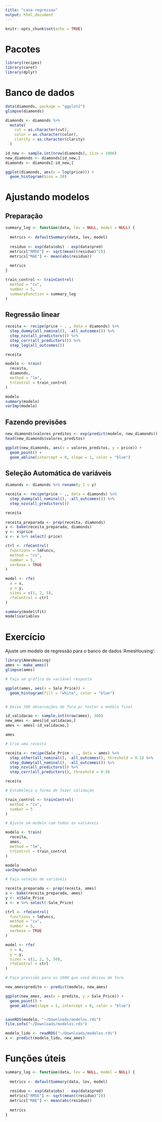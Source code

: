 ```yaml
---
title: "case-regressao"
output: html_document
---
```


```r
knitr::opts_chunk$set(echo = TRUE)
```

# Pacotes

```r
library(recipes)
library(caret)
library(dplyr)
```

# Banco de dados

```r
data(diamonds, package = "ggplot2")
glimpse(diamonds)

diamonds <- diamonds %>%
  mutate(
    cut = as.character(cut),
    color = as.character(color),
    clarity = as.character(clarity)
  )

id_new <- sample.int(nrow(diamonds), size = 1000)
new_diamonds <- diamonds[id_new,]
diamonds <- diamonds[-id_new,]

ggplot(diamonds, aes(x = log(price))) + 
  geom_histogram(bins = 20)
```

# Ajustando modelos

## Preparação

```r
summary_log <- function(data, lev = NULL, model = NULL) {
  
  metrics <- defaultSummary(data, lev, model)
  
  residuo <- exp(data$obs) - exp(data$pred)
  metrics["RMSE"] <- sqrt(mean((residuo)^2))
  metrics["MAE"] <- mean(abs(residuo))
  
  metrics
}

train_control <- trainControl(
  method = "cv", 
  number = 5, 
  summaryFunction = summary_log
)
```


## Regressão linear

```r
receita <- recipe(price ~ . , data = diamonds) %>%
  step_dummy(all_nominal(), -all_outcomes()) %>%
  step_nzv(all_predictors()) %>%
  step_corr(all_predictors()) %>%
  step_log(all_outcomes())

receita

modelo <- train(
  receita, 
  diamonds, 
  method = "lm", 
  trControl = train_control
)

modelo
summary(modelo)
varImp(modelo)
```

## Fazendo previsões

```r
new_diamonds$valores_preditos <- exp(predict(modelo, new_diamonds))
head(new_diamonds$valores_preditos)
```

```r
ggplot(new_diamonds, aes(x = valores_preditos, y = price)) +
  geom_point() +
  geom_abline(intercept = 0, slope = 1, color = "blue")
```

## Seleção Automática de variáveis

```r
diamonds <- diamonds %>% rename(y_1 = y)

receita <- recipe(price ~ ., data = diamonds) %>%
  step_dummy(all_nominal(), -all_outcomes()) %>%
  step_nzv(all_predictors())

receita
  
receita_preparada <- prep(receita, diamonds)
x <- bake(receita_preparada, diamonds)
y <- x$price
x <- x %>% select(-price)

ctrl <- rfeControl(
  functions = lmFuncs,
  method = "cv",
  number = 5,
  verbose = TRUE
)

model <- rfe(
  x = x, 
  y = y, 
  sizes = c(1, 2, 5), 
  rfeControl = ctrl
)

summary(model$fit)
model$variables
```

# Exercício

Ajuste um modelo de regressão para o banco de dados 'AmesHousing':

```r
library(AmesHousing)
ames <- make_ames()
glimpse(ames)
```

```r
# Faça um gráfico da variável resposta

ggplot(ames, aes(x = Sale_Price)) + 
  geom_histogram(fill = "white", color = "blue")


# Deixe 300 observações de fora p/ testar o modelo final

id_validacao <- sample.int(nrow(ames), 300)
new_ames <- ames[id_validacao,]
ames <- ames[-id_validacao,]

ames

# Crie uma receita

receita <- recipe(Sale_Price ~ ., data = ames) %>%
  step_other(all_nominal(), -all_outcomes(), threshold = 0.1) %>%
  step_dummy(all_nominal(), -all_outcomes()) %>%
  step_nzv(all_predictors()) %>%
  step_corr(all_predictors(), threshold = 0.9)

receita

# Estabeleça a forma de fazer validação

train_control <- trainControl(
  method = "cv", 
  number = 5
)

# Ajuste um modelo com todas as variáveis

modelo <- train(
  receita,
  ames,
  method = "lm", 
  trControl = train_control
)

modelo
varImp(modelo)

# Faça seleção de variáveis

receita_preparada <- prep(receita, ames)
x <- bake(receita_preparada, ames)
y <- x$Sale_Price
x <- x %>% select(-Sale_Price)

ctrl <- rfeControl(
  functions = lmFuncs,
  method = "cv",
  number = 5,
  verbose = TRUE
)

model <- rfe(
  x = x, 
  y = y, 
  sizes = c(1, 2, 5, 50), 
  rfeControl = ctrl
)

# Faça previsão para os 1000 que você deixou de fora

new_ames$predito <- predict(modelo, new_ames)

ggplot(new_ames, aes(x = predito, y = Sale_Price)) + 
  geom_point() +
  geom_abline(slope = 1, intercept = 0, color = "blue")


saveRDS(modelo, "~/Downloads/modelos.rds")
file.info("~/Downloads/modelos.rds")

modelo_lido <- readRDS("~/Downloads/modelos.rds")
x <- predict(modelo_lido, new_ames)
```


# Funções úteis

```r
summary_log <- function(data, lev = NULL, model = NULL) {
  
  metrics <- defaultSummary(data, lev, model)
  
  residuo <- exp(data$obs) - exp(data$pred)
  metrics["RMSE"] <- sqrt(mean((residuo)^2))
  metrics["MAE"] <- mean(abs(residuo))
  
  metrics
}
```


